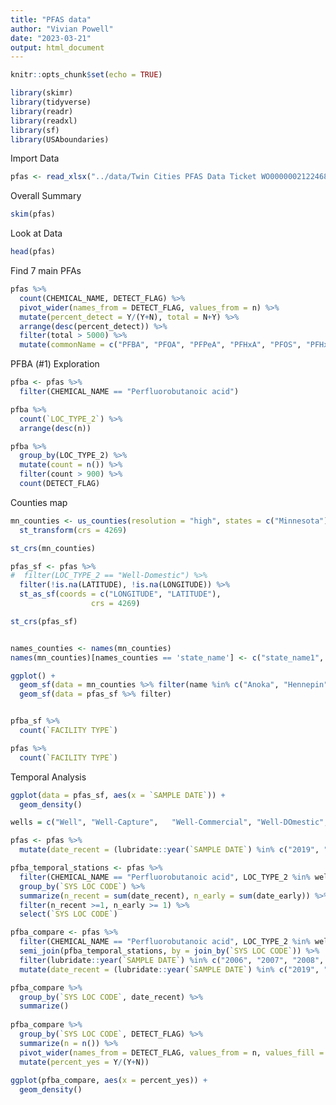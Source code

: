 ```yaml
---
title: "PFAS data"
author: "Vivian Powell"
date: "2023-03-21"
output: html_document
---
```


```r
knitr::opts_chunk$set(echo = TRUE)
```

```r
library(skimr)
library(tidyverse)
library(readr)
library(readxl)
library(sf)
library(USAboundaries)
```

Import Data

```r
pfas <- read_xlsx("../data/Twin Cities PFAS Data Ticket WO00000021224685.xlsx", sheet = 2)
```


Overall Summary

```r
skim(pfas)
```

Look at Data

```r
head(pfas)
```

Find 7 main PFAs

```r
pfas %>%
  count(CHEMICAL_NAME, DETECT_FLAG) %>%
  pivot_wider(names_from = DETECT_FLAG, values_from = n) %>%
  mutate(percent_detect = Y/(Y+N), total = N+Y) %>%
  arrange(desc(percent_detect)) %>%
  filter(total > 5000) %>%
  mutate(commonName = c("PFBA", "PFOA", "PFPeA", "PFHxA", "PFOS", "PFHxS", "PFBS"))
```
PFBA (#1) Exploration
```r
pfba <- pfas %>%
  filter(CHEMICAL_NAME == "Perfluorobutanoic acid")

pfba %>% 
  count(`LOC_TYPE_2`) %>%
  arrange(desc(n))

pfba %>%
  group_by(LOC_TYPE_2) %>%
  mutate(count = n()) %>%
  filter(count > 900) %>%
  count(DETECT_FLAG)
```
Counties map

```r
mn_counties <- us_counties(resolution = "high", states = c("Minnesota")) %>%
  st_transform(crs = 4269)

st_crs(mn_counties)
```

```r
pfas_sf <- pfas %>%
#  filter(LOC_TYPE_2 == "Well-Domestic") %>%
  filter(!is.na(LATITUDE), !is.na(LONGITUDE)) %>%
  st_as_sf(coords = c("LONGITUDE", "LATITUDE"),
                  crs = 4269)

st_crs(pfas_sf)


names_counties <- names(mn_counties) 
names(mn_counties)[names_counties == 'state_name'] <- c("state_name1", "state_name2")

ggplot() +
  geom_sf(data = mn_counties %>% filter(name %in% c("Anoka", "Hennepin", "Ramsey", "Dakota", "Carver", "Washington", "Scott"))) +
  geom_sf(data = pfas_sf %>% filter) 


pfba_sf %>%
  count(`FACILITY TYPE`)

pfas %>%
  count(`FACILITY TYPE`)
```

Temporal Analysis

```r
ggplot(data = pfas_sf, aes(x = `SAMPLE DATE`)) +
  geom_density()

wells = c("Well", "Well-Capture",	"Well-Commercial", "Well-DOmestic",	"Well-Domestic", "Well-Industrial", "Well-Irrigation",		"Well-Monitoring", "Well-NonPubWtrSup", "Well-Observation", "Well-Other", "Well-Piezometer", "Well-PubWtrSub", "Well-Remedial", "Well-Temporary")

pfas <- pfas %>%
  mutate(date_recent = (lubridate::year(`SAMPLE DATE`) %in% c("2019", "2020", "2021")), date_early = (lubridate::year(`SAMPLE DATE`) %in% c("2006", "2007", "2008")))

pfba_temporal_stations <- pfas %>%
  filter(CHEMICAL_NAME == "Perfluorobutanoic acid", LOC_TYPE_2 %in% wells ) %>%
  group_by(`SYS LOC CODE`) %>%
  summarize(n_recent = sum(date_recent), n_early = sum(date_early)) %>%
  filter(n_recent >=1, n_early >= 1) %>%
  select(`SYS LOC CODE`)

pfba_compare <- pfas %>%
  filter(CHEMICAL_NAME == "Perfluorobutanoic acid", LOC_TYPE_2 %in% wells ) %>%
  semi_join(pfba_temporal_stations, by = join_by(`SYS LOC CODE`)) %>%
  filter(lubridate::year(`SAMPLE DATE`) %in% c("2006", "2007", "2008", "2019", "2020", "2021")) %>%
  mutate(date_recent = (lubridate::year(`SAMPLE DATE`) %in% c("2019", "2020", "2021")))

pfba_compare %>%
  group_by(`SYS LOC CODE`, date_recent) %>%
  summarize()
 
pfba_compare %>%  
  group_by(`SYS LOC CODE`, DETECT_FLAG) %>%
  summarize(n = n()) %>%
  pivot_wider(names_from = DETECT_FLAG, values_from = n, values_fill = 0) %>%
  mutate(percent_yes = Y/(Y+N))
  
ggplot(pfba_compare, aes(x = percent_yes)) + 
  geom_density()
```


